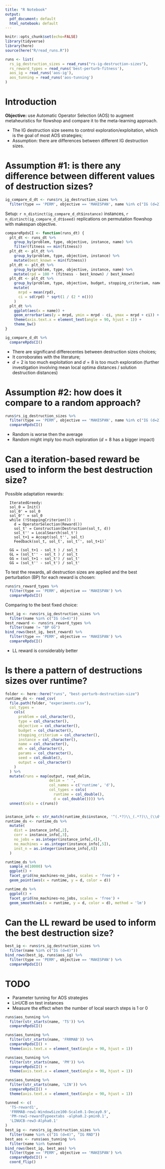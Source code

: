 ```yaml
---
title: "R Notebook"
output:
  pdf_document: default
  html_notebook: default
---
```


```r
knitr::opts_chunk$set(echo=FALSE)
library(tidyverse)
library(here)
source(here("R/read_runs.R"))
```

```r
runs <- list(
  rs_ig_destruction_sizes = read_runs("rs-ig-destruction-sizes"),
  rs_reward_types = read_runs('best-perturb-fitness'),
  aos_ig = read_runs('aos-ig'),
  aos_tunning = read_runs('aos-tunning')
)
```


# Introduction

**Objective:** use Automatic Operator Selection (AOS) to augment metaheuristics for flowshop and compare it to the meta-learning approach.

- The IG destruction size seems to control exploration/exploitation, which is the goal of most AOS strategies;
- Assumption: there are differences between different IG destruction sizes.

# Assumption #1: is there any difference between different values of destruction sizes?

```r
ig_compare_d_dt <- runs$rs_ig_destruction_sizes %>%
  filter(type == 'PERM', objective == 'MAKESPAN', name %in% c("IG (d=2)", "IG (d=4)", "IG (d=8)"))
```

Setup: `r n_distinct(ig_compare_d_dt$instance)` instances, `r n_distinct(ig_compare_d_dt$seed)` replications on permutation flowshop with makespan objective.

```r
compareRpdsCI <- function(runs_dt) {
  plt_dt <- runs_dt %>%
    group_by(problem, type, objective, instance, name) %>%
    filter(fitness == min(fitness))
  plt_dt <- plt_dt %>%
    group_by(problem, type, objective, instance) %>%
    mutate(best_known = min(fitness))
  plt_dt <- plt_dt %>%
    group_by(problem, type, objective, instance, name) %>%
    mutate(rpd = 100 * (fitness - best_known) / best_known)
  plt_dt <- plt_dt %>%
    group_by(problem, type, objective, budget, stopping_criterium, name) %>%
    mutate(
      mrpd = mean(rpd),
      ci = sd(rpd) * sqrt(1 / (2 * n()))
    )
  plt_dt %>%
    ggplot(aes(x = name)) +
    geom_errorbar(aes(y = mrpd, ymin = mrpd - ci, ymax = mrpd + ci)) + 
    theme(axis.text.x = element_text(angle = 90, hjust = 1)) +
    theme_bw()
}

```

```r
ig_compare_d_dt %>%
  compareRpdsCI()
```


- There are significand differecentes between destruction sizes choices;
- It corroborates with the literature;
- $d = 2$ is too much exploitation and $d = 8$ is too much exploration (further investigation involving mean local optima distances / solution destruction distances)

# Assumption #2: how does it compare to a random approach?

```r
runs$rs_ig_destruction_sizes %>%
  filter(type == 'PERM', objective == 'MAKESPAN', name %in% c("IG (d=2)", "IG (d=4)", "IG (d=8)", "IG RND")) %>%
  compareRpdsCI()
```

- Random is worse then the average
- Random might imply too much exploration ($d = 8$ has a bigger impact)

# Can a iteration-based reward be used to inform the best destruction size?

Possible adaptation rewards:

```
  IteratedGreedy:
  sol_0 = Init()
  sol_0' = sol_0
  sol_0'' = sol_0
  while (!StoppingCriterion()) :
    d = OperatorSelection(Reward())
    sol_t' = Construction(Destruction(sol_t, d))
    sol_t'' = LocalSearch(sol_t')
    sol_t+1 = Accept(sol_t'', sol_t)
    Feedback(sol_t, sol_t', sol_t'', sol_t+1)´
```

```
  GG = (sol_t+1 - sol_t ) / sol_t
  GL = (sol_t'' - sol_t ) / sol_t
  GG = (sol_t+1 - sol_t') / sol_t'
  GG = (sol_t'' - sol_t') / sol_t'
```

To test the rewards, all destruction sizes are applied and the best perturbation (BP) for each reward is chosen:

```r
runs$rs_reward_types %>%
  filter(type == 'PERM', objective == 'MAKESPAN') %>%
  compareRpdsCI()
```

Comparing to the best fixed choice:

```r
best_ig <- runs$rs_ig_destruction_sizes %>%
  filter(name %in% c("IG (d=4)"))
best_reward <- runs$rs_reward_types %>%
  filter(name != "BP GG")
bind_rows(best_ig, best_reward) %>%
  filter(type == 'PERM', objective == 'MAKESPAN') %>%
  compareRpdsCI()
```

- LL reward is considerably better

# Is there a pattern of destructions sizes over runtime?

```r
folder <- here::here("runs", "best-perturb-destruction-size")
runtime_ds <- read_csv(
  file.path(folder, "experiments.csv"),
  col_types =
    cols(
      problem = col_character(),
      type = col_character(),
      objective = col_character(),
      budget = col_character(),
      stopping_criterium = col_character(),
      instance = col_character(),
      name = col_character(),
      mh = col_character(),
      params = col_character(),
      seed = col_double(),
      output = col_character()
    )
  ) %>%
  mutate(runs = map(output, read_delim,
                    delim = ' ',
                    col_names = c('runtime', 'd'),
                    col_types = cols(
                      runtime = col_double(),
                      d = col_double()))) %>%
  unnest(cols = c(runs))


instance_info <- str_match(runtime_ds$instance, '^(.*?)\\_(.*?)\\_(\\d*?)\\_(\\d*?)\\_(\\d*?)\\.dat')
runtime_ds <- runtime_ds %>%
  mutate(
    dist = instance_info[,2],
    corr = instance_info[,3],
    no_jobs = as.integer(instance_info[,4]),
    no_machines = as.integer(instance_info[,5]),
    inst_n = as.integer(instance_info[,6])
  )
```

```r
runtime_ds %>%
  sample_n(10000) %>%
  ggplot() +
  facet_grid(no_machines~no_jobs, scales = 'free') +
  geom_point(aes(x = runtime, y = d, color = d))
```


```r
runtime_ds %>%
  ggplot() +
  facet_grid(no_machines~no_jobs, scales = 'free') +
  geom_smooth(aes(x = runtime, y = d, color = d), method = 'lm')
```


# Can the LL reward be used to inform the best destruction size?

```r
best_ig <- runs$rs_ig_destruction_sizes %>%
  filter(name %in% c("IG (d=4)"))
bind_rows(best_ig, runs$aos_ig) %>%
  filter(type == 'PERM', objective == 'MAKESPAN') %>%
  compareRpdsCI()
```

# TODO

- Parameter tunning for AOS strategies
- LinUCB on test instances
- Measure the effect when the number of local search steps is 1 or 0


```r
runs$aos_tunning %>%
  filter(str_starts(name, 'TS')) %>%
  compareRpdsCI()
```


```r
runs$aos_tunning %>%
  filter(str_starts(name, 'FRRMAB')) %>%
  compareRpdsCI() +
  theme(axis.text.x = element_text(angle = 90, hjust = 1))
```


```r
runs$aos_tunning %>%
  filter(str_starts(name, 'PM')) %>%
  compareRpdsCI() +
  theme(axis.text.x = element_text(angle = 90, hjust = 1))
```

```r
runs$aos_tunning %>%
  filter(str_starts(name, 'LIN')) %>%
  compareRpdsCI() +
  theme(axis.text.x = element_text(angle = 90, hjust = 1))
```


```r
tunned <- c(
  'TS-reward1',
  'FRRMAB-rew1-WindowSize100-Scale0.1-Decay0.9',
  'PM-rew1-rewardTypeextabs -alpha0.2-pmin0.1',
  'LINUCB-rew3-Alpha0.1'
)
best_ig <- runs$rs_ig_destruction_sizes %>%
  filter(name %in% c("IG (d=4)", "IG RND"))
best_aos <- runs$aos_tunning %>%
  filter(name %in% tunned)
bind_rows(best_ig, best_aos) %>%
  filter(type == 'PERM', objective == 'MAKESPAN') %>%
  compareRpdsCI() +
  coord_flip()

```

